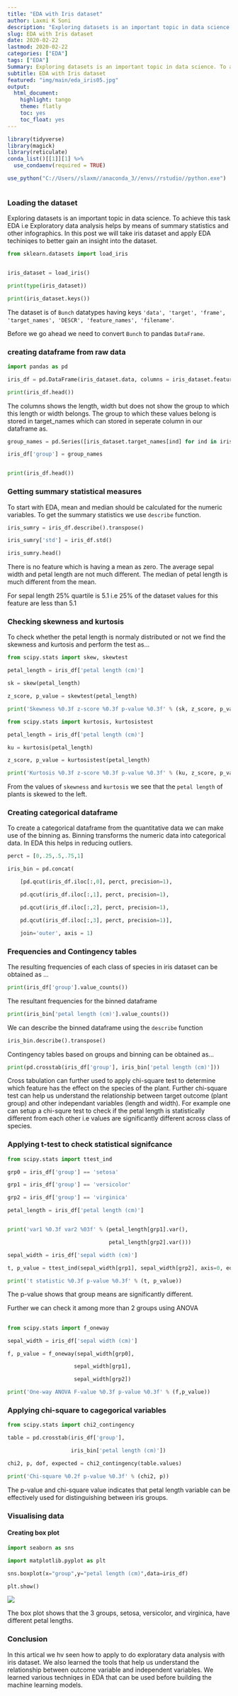 ```yaml
---
title: "EDA with Iris dataset"
author: Laxmi K Soni 
description: "Exploring datasets is an important topic in data science. To achieve this task EDA i.e Exploratory data analysis helps"
slug: EDA with Iris dataset 
date: 2020-02-22
lastmod: 2020-02-22
categories: ["EDA"]
tags: ["EDA"]
Summary: Exploring datasets is an important topic in data science. To achieve this task EDA i.e Exploratory data analysis helps
subtitle: EDA with Iris dataset
featured: "img/main/eda_iris05.jpg"
output:
  html_document:
    highlight: tango
    theme: flatly
    toc: yes
    toc_float: yes
---
```



```r
library(tidyverse)
library(magick)
library(reticulate)
conda_list()[[1]][1] %>% 
  use_condaenv(required = TRUE)

use_python("C://Users//slaxm//anaconda_3//envs//rstudio//python.exe")



```

### Loading the dataset

Exploring datasets is an important topic in data science. To achieve this task EDA i.e Exploratory data analysis helps by means of summary statistics and other infographics. In this post we will take iris dataset and apply EDA techiniqes to better gain an insight into the dataset.


```python
from sklearn.datasets import load_iris


iris_dataset = load_iris()

print(type(iris_dataset))

print(iris_dataset.keys())
```

The dataset is of `Bunch` datatypes having keys `'data', 'target', 'frame', 'target_names', 'DESCR', 'feature_names', 'filename'`.

Before we go ahead we need to convert `Bunch` to pandas `DataFrame`.

### creating dataframe from raw data

```python

import pandas as pd

iris_df = pd.DataFrame(iris_dataset.data, columns = iris_dataset.feature_names)

print(iris_df.head())

```

The columns shows the length, width but does not show the group to which this length or width belongs. The group to which these values belong is stored in target_names which can stored in seperate column in our dataframe as.

```python

group_names = pd.Series([iris_dataset.target_names[ind] for ind in iris_dataset.target], dtype = 'category')

iris_df['group'] = group_names


print(iris_df.head())
```


### Getting summary statistical measures

To start with EDA, mean and median should be calculated for the numeric variables. To get the summary statistics we use `describe` function.


```python
iris_sumry = iris_df.describe().transpose()

iris_sumry['std'] = iris_df.std()

iris_sumry.head()
```

There is no feature which is having a mean as zero. The average sepal width and petal length are not much different. The median of petal length is much different from the mean.

For sepal length 25% quartile is 5.1 i.e 25% of the dataset values for this feature are less than 5.1

### Checking skewness and kurtosis

To check whether the petal length is normaly distributed or not we find the skewness and kurtosis and perform the test as...

```python
from scipy.stats import skew, skewtest

petal_length = iris_df['petal length (cm)']

sk = skew(petal_length)

z_score, p_value = skewtest(petal_length)

print('Skewness %0.3f z-score %0.3f p-value %0.3f' % (sk, z_score, p_value))
```


```python

from scipy.stats import kurtosis, kurtosistest

petal_length = iris_df['petal length (cm)']

ku = kurtosis(petal_length)

z_score, p_value = kurtosistest(petal_length)

print('Kurtosis %0.3f z-score %0.3f p-value %0.3f' % (ku, z_score, p_value))

```


From the values of `skewness` and `kurtosis` we see that the `petal length` of plants is skewed to the left.

### Creating categorical dataframe

To create a categorical dataframe from the quantitative data we can make use of the binning as. Binning transforms the numeric data into categorical data. In EDA this helps in reducing outliers.

```python

perct = [0,.25,.5,.75,1]

iris_bin = pd.concat(

    [pd.qcut(iris_df.iloc[:,0], perct, precision=1),

    pd.qcut(iris_df.iloc[:,1], perct, precision=1),

    pd.qcut(iris_df.iloc[:,2], perct, precision=1),

    pd.qcut(iris_df.iloc[:,3], perct, precision=1)],

    join='outer', axis = 1)

```


### Frequencies and Contingency tables

The resulting frequencies of each class of species in iris dataset can be obtained as ...

```python

print(iris_df['group'].value_counts())

```

The resultant frequencies for the binned dataframe

```python

print(iris_bin['petal length (cm)'].value_counts())

```

We can describe the binned dataframe using the `describe` function

```python
iris_bin.describe().transpose()
```

Contingency tables based on groups and binning can be obtained as...

```python
print(pd.crosstab(iris_df['group'], iris_bin['petal length (cm)']))
```

Cross tabulation can further used to apply chi-square test to determine which feature has the effect on the species of the plant. Further chi-square test can help us understand the relationship between target outcome (plant group) and other independant variables (length and width). For example one can setup a chi-squre test to check if the petal length is statistically different from each other i.e values are significantly different across class of species.

### Applying t-test to check statistical signifcance

```python
from scipy.stats import ttest_ind

grp0 = iris_df['group'] == 'setosa'

grp1 = iris_df['group'] == 'versicolor'

grp2 = iris_df['group'] == 'virginica'

petal_length = iris_df['petal length (cm)']


print('var1 %0.3f var2 %03f' % (petal_length[grp1].var(),

                                petal_length[grp2].var()))

sepal_width = iris_df['sepal width (cm)']

t, p_value = ttest_ind(sepal_width[grp1], sepal_width[grp2], axis=0, equal_var=False)

print('t statistic %0.3f p-value %0.3f' % (t, p_value))
```

The p-value shows that group means are significantly different.

Further we can check it among more than 2 groups using ANOVA



##
```python

from scipy.stats import f_oneway

sepal_width = iris_df['sepal width (cm)']

f, p_value = f_oneway(sepal_width[grp0],

                     sepal_width[grp1],

                     sepal_width[grp2])

print('One-way ANOVA F-value %0.3f p-value %0.3f' % (f,p_value))

```


### Applying chi-square to cagegorical variables

```python

from scipy.stats import chi2_contingency

table = pd.crosstab(iris_df['group'],

                    iris_bin['petal length (cm)'])

chi2, p, dof, expected = chi2_contingency(table.values)

print('Chi-square %0.2f p-value %0.3f' % (chi2, p))

```
The p-value  and chi-square value indicates that petal length variable can be effectively used for distinguishing between iris groups.


### Visualising data


#### Creating box plot 

```python
import seaborn as sns

import matplotlib.pyplot as plt

sns.boxplot(x="group",y="petal length (cm)",data=iris_df)

plt.show()
```

![](/img/main/irisboxplot.png)

The box plot shows that the 3 groups, setosa, versicolor, and virginica, have different petal lengths.

### Conclusion

In this artical we hv seen how to apply to do exploratary data analysis with iris dataset. We also learned the tools that help us understand the relationship between outcome variable and independent variables. We learned various techniqes in EDA that can be used before building the machine learning models.